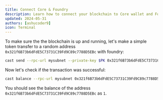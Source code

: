 ```yaml
---
title: Connect Core & Foundry
description: Learn how to connect your blockchain to Core wallet and Foundry.
updated: 2024-05-31
authors: [ashucoder9]
icon: Terminal
---
```


To make sure the the blockchain is up and running, let's make a simple token transfer to a random address `0x321f6B73b6dFdE5C73731C39Fd9C89c7788D5EBc` with foundry:

```bash
cast send --rpc-url mysubnet --private-key $PK 0x321f6B73b6dFdE5C73731C39Fd9C89c7788D5EBc --value 1ether
```

Now let's check if the transaction was successful:

```bash
cast balance --rpc-url mysubnet 0x321f6B73b6dFdE5C73731C39Fd9C89c7788D5EBc
```

You should see the balance of the address `0x321f6B73b6dFdE5C73731C39Fd9C89c7788D5EBc` as `1`.
